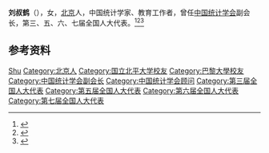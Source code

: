 '''刘叔鹤'''（{{bd|1911年|}}），女，[[北京|北京]]人，中国统计学家、教育工作者，曾任[[中国统计学会|中国统计学会]]副会长，第三、五、六、七届全国人大代表。<ref>{{Cite book|title=中华人民共和国职官志|author=何虎生, 李耀东, 向常福主编|publisher=中国社会出版社|year=2003|isbn=9787800883934|location=北京|pages=}}</ref><ref>{{Cite book|title=华夏妇女名人词典|author=周行健主编|publisher=华夏出版社|year=1988|isbn=|location=北京|pages=}}</ref><ref>{{Cite book|title=古今中外女名人辞典|author=中国妇女管理干部学院编|publisher=中国广播电视出版社|year=1989|isbn=|location=北京|pages=}}</ref>

== 参考资料 ==
{{reflist}}

{{中国人物小作品}}
{{Navboxes
| title  = 刘叔鹤在[[中国统计学会|中国统计学会]]的职务
| list1  =
{{中国统计学会第一届理事会}}
{{中国统计学会第二届理事会}}
{{中国统计学会第三届理事会}}
}}

{{Authority control}}
{{DEFAULTSORT:Liu刘}}
[[Category:刘姓|Shu]]
[[Category:北京人|Category:北京人]]
[[Category:国立北平大学校友|Category:国立北平大学校友]]
[[Category:巴黎大學校友|Category:巴黎大學校友]]
[[Category:中国统计学会副会长|Category:中国统计学会副会长]]
[[Category:中国统计学会顾问|Category:中国统计学会顾问]]
[[Category:第三届全国人大代表|Category:第三届全国人大代表]]
[[Category:第五届全国人大代表|Category:第五届全国人大代表]]
[[Category:第六届全国人大代表|Category:第六届全国人大代表]]
[[Category:第七届全国人大代表|Category:第七届全国人大代表]]